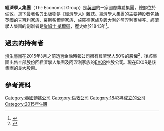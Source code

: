 {{Infobox company
| name             = The Economist Newspaper Limited
| logo             = 
| caption          =
| type             = 營利公司
| trading_name     = The Economist Group
| traded_as        = 
| genre            =
| fate             =
| predecessor      =
| successor        =
| foundation       = 1843 ([[倫敦|倫敦]])
| founder          = [[詹姆士·威爾遜_(商人)|詹姆士·威爾遜]]
| defunct          =
| location_city    = 25 St James's Street, London
| location_country = [[英格蘭|英格蘭]]
| location         =
| locations        =
| area_served      = 世界
| key_people       = Chris Stibbs<br>Susan Clark<br>
| products         = [[經濟學人|經濟學人]]雜誌，報紙
| services         = 
| revenue          = £361.8百萬 (2012)<ref name=annrep>{{cite web|url=http://www.economistgroup.com/pdfs/annual_report_2012_final_for_web.pdf|title=Annual report 2012|accessdate=26 October 2012|publisher=The Economist Group|archive-date=2021-02-25|archive-url=https://web.archive.org/web/20210225003932/https://www.economistgroup.com/pdfs/annual_report_2012_final_for_web.pdf|dead-url=no}}</ref>
| operating_income = £67.3百萬 (2012)<ref name=annrep/>
| net_income       = £47.23百萬 (2012)<ref name=annrep/>
| aum              =
| assets           = £66.16百萬 (2012)<ref name=annrep/>
| equity           = (£4.57 百萬) (2012)<ref name=annrep/>
| owner            = 
| num_employees    = 1,414 (2012平均)<ref name=annrep/>
| parent           =
| divisions        = [[Economist_Intelligence_Unit|Economist Intelligence Unit]], [[CQ_Roll_Call|CQ Roll Call]], [[EuroFinance|EuroFinance]]
| subsid           =
| homepage         = http://www.economistgroup.com/
| footnotes        =
}}
'''經濟學人集團'''（The Economist Group）是[[英國|英國]]的一家國際媒體集團，總部位於[[倫敦|倫敦]]，旗下最著名的出版物是《[[經濟學人|經濟學人]]》雜誌。經濟學人集團的主要持股者包括英國的吉百利家族，[[羅斯柴爾德家族|羅斯柴爾德家族]]、[[施羅德投資|施羅德]]家族及義大利的[[阿涅利家族|阿涅利家族]]等。經濟學人集團的創辦者是[[詹姆士·威爾遜_(商人)|詹姆士·威爾遜]]，歷史始於1843年<ref name=ourhist>{{cite web|url=http://www.economistgroup.com/what_we_do/our_history.html|title=Our history|accessdate=15 December 2012|publisher=The Economist Group|archive-date=2017-07-12|archive-url=https://web.archive.org/web/20170712144134/http://www.economistgroup.com/what_we_do/our_history.html|dead-url=no}}</ref>。

==過去的持有者==
[[培生集團|培生集團]]在2015年8月之前透過金融時報公司擁有經濟學人50%的股權<ref>{{cite news |last=West |first=Karl |url=http://www.theguardian.com/media/2015/aug/15/economist-becomes-a-family-affair-agnellis |title=The Economist becomes a family affair |work=The Guardian |location=London |publisher=The Guardian |date=2015-08-15 |accessdate=2015-08-15 |quote=Pearson, the education and publishing giant that has held a non-controlling 50% stake since 1928, is selling the holding for £469m. The deal will make Italy’s Agnelli family, founders of the Fiat car empire, the largest shareholder |archive-date=2015-08-15 |archive-url=https://web.archive.org/web/20150815153059/http://www.theguardian.com/media/2015/aug/15/economist-becomes-a-family-affair-agnellis |dead-url=no }}</ref>，後該集團出售全部股份回經濟學人集團及阿涅利家族的[[EXOR|EXOR]]控股公司。現在EXOR是該集團的最大股東。
==參考資料==
{{Reflist}}

[[Category:英國傳媒公司|Category:英國傳媒公司]]
[[Category:倫敦公司|Category:倫敦公司]]
[[Category:1843年成立的公司|Category:1843年成立的公司]]
[[Category:2015年併購|Category:2015年併購]]